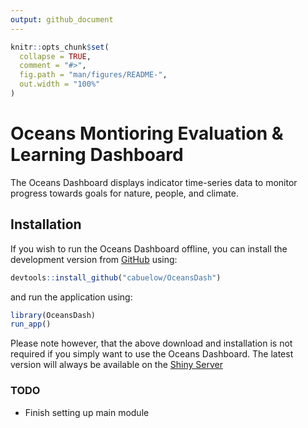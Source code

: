 ```yaml
---
output: github_document
---
```


<!-- README.md is generated from README.Rmd. Please edit that file -->

```r
knitr::opts_chunk$set(
  collapse = TRUE,
  comment = "#>",
  fig.path = "man/figures/README-",
  out.width = "100%"
)
```

# Oceans Montioring Evaluation & Learning Dashboard

The Oceans Dashboard displays indicator time-series data to monitor progress towards goals for nature, people, and climate.

## Installation

If you wish to run the Oceans Dashboard offline, you can install the development version from [GitHub](https://github.com/) using:

``` r
devtools::install_github("cabuelow/OceansDash")
```

and run the application using:
``` r
library(OceansDash)
run_app()
```

Please note however, that the above download and installation is not required if you simply want to use the Oceans Dashboard. The latest version will always be available on the [Shiny Server]()

### TODO

- Finish setting up main module

